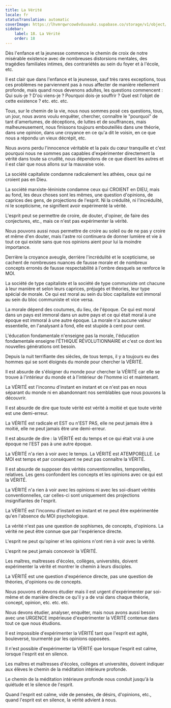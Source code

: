 ```yaml
---
title: La Vérité
locale: fr
statusTranslation: automatic
coverImage: https://lhvmrqwrcowdvduuaukz.supabase.co/storage/v1/object/public/strapi-uploads/small_cover-educacion-fundamental.webp-2d51a7828a2b1309555be27f7e2a61a0.webp
sidebar:
    label: 18. La Vérité
    order: 18
---
```

Dès l'enfance et la jeunesse commence le chemin de croix de notre misérable existence avec de nombreuses distorsions mentales, des tragédies familiales intimes, des contrariétés au sein du foyer et à l'école, etc.

Il est clair que dans l'enfance et la jeunesse, sauf très rares exceptions, tous ces problèmes ne parviennent pas à nous affecter de manière réellement profonde, mais quand nous devenons adultes, les questions commencent : Qui suis-je ? D'où viens-je ? Pourquoi dois-je souffrir ? Quel est l'objet de cette existence ? etc. etc. etc.

Tous, sur le chemin de la vie, nous nous sommes posé ces questions, tous, un jour, nous avons voulu enquêter, chercher, connaître le "pourquoi" de tant d'amertumes, de déceptions, de luttes et de souffrances, mais malheureusement, nous finissons toujours embouteillés dans une théorie, dans une opinion, dans une croyance en ce qu'a dit le voisin, en ce que nous a répondu un vieux décrépit, etc.

Nous avons perdu l'innocence véritable et la paix du cœur tranquille et c'est pourquoi nous ne sommes pas capables d'expérimenter directement la vérité dans toute sa crudité, nous dépendons de ce que disent les autres et il est clair que nous allons sur la mauvaise voie.

La société capitaliste condamne radicalement les athées, ceux qui ne croient pas en Dieu.

La société marxiste-léniniste condamne ceux qui CROIENT en DIEU, mais au fond, les deux choses sont les mêmes, une question d'opinions, de caprices des gens, de projections de l'esprit. Ni la crédulité, ni l'incrédulité, ni le scepticisme, ne signifient avoir expérimenté la vérité.

L'esprit peut se permettre de croire, de douter, d'opiner, de faire des conjectures, etc., mais ce n'est pas expérimenter la vérité.

Nous pouvons aussi nous permettre de croire au soleil ou de ne pas y croire et même d'en douter, mais l'astre roi continuera de donner lumière et vie à tout ce qui existe sans que nos opinions aient pour lui la moindre importance.

Derrière la croyance aveugle, derrière l'incrédulité et le scepticisme, se cachent de nombreuses nuances de fausse morale et de nombreux concepts erronés de fausse respectabilité à l'ombre desquels se renforce le MOI.

La société de type capitaliste et la société de type communiste ont chacune à leur manière et selon leurs caprices, préjugés et théories, leur type spécial de morale. Ce qui est moral au sein du bloc capitaliste est immoral au sein du bloc communiste et vice versa.

La morale dépend des coutumes, du lieu, de l'époque. Ce qui est moral dans un pays est immoral dans un autre pays et ce qui était moral à une époque est immoral à une autre époque. La morale n'a aucune valeur essentielle, en l'analysant à fond, elle est stupide à cent pour cent.

L'éducation fondamentale n'enseigne pas la morale, l'éducation fondamentale enseigne l'ÉTHIQUE RÉVOLUTIONNAIRE et c'est ce dont les nouvelles générations ont besoin.

Depuis la nuit terrifiante des siècles, de tous temps, il y a toujours eu des hommes qui se sont éloignés du monde pour chercher la VÉRITÉ.

Il est absurde de s'éloigner du monde pour chercher la VÉRITÉ car elle se trouve à l'intérieur du monde et à l'intérieur de l'homme ici et maintenant.

La VÉRITÉ est l'inconnu d'instant en instant et ce n'est pas en nous séparant du monde ni en abandonnant nos semblables que nous pouvons la découvrir.

Il est absurde de dire que toute vérité est vérité à moitié et que toute vérité est une demi-erreur.

La VÉRITÉ est radicale et EST ou n'EST PAS, elle ne peut jamais être à moitié, elle ne peut jamais être une demi-erreur.

Il est absurde de dire : la VÉRITÉ est du temps et ce qui était vrai à une époque ne l'EST pas à une autre époque.

La VÉRITÉ n'a rien à voir avec le temps. La VÉRITÉ est ATEMPORELLE. Le MOI est temps et par conséquent ne peut pas connaître la VÉRITÉ.

Il est absurde de supposer des vérités conventionnelles, temporelles, relatives. Les gens confondent les concepts et les opinions avec ce qui est la VÉRITÉ.

La VÉRITÉ n'a rien à voir avec les opinions ni avec les soi-disant vérités conventionnelles, car celles-ci sont uniquement des projections insignifiantes de l'esprit.

La VÉRITÉ est l'inconnu d'instant en instant et ne peut être expérimentée qu'en l'absence du MOI psychologique.

La vérité n'est pas une question de sophismes, de concepts, d'opinions. La vérité ne peut être connue que par l'expérience directe.

L'esprit ne peut qu'opiner et les opinions n'ont rien à voir avec la vérité.

L'esprit ne peut jamais concevoir la VÉRITÉ.

Les maîtres, maîtresses d'écoles, collèges, universités, doivent expérimenter la vérité et montrer le chemin à leurs disciples.

La VÉRITÉ est une question d'expérience directe, pas une question de théories, d'opinions ou de concepts.

Nous pouvons et devons étudier mais il est urgent d'expérimenter par soi-même et de manière directe ce qu'il y a de vrai dans chaque théorie, concept, opinion, etc. etc. etc.

Nous devons étudier, analyser, enquêter, mais nous avons aussi besoin avec une URGENCE impérieuse d'expérimenter la VÉRITÉ contenue dans tout ce que nous étudions.

Il est impossible d'expérimenter la VÉRITÉ tant que l'esprit est agité, bouleversé, tourmenté par les opinions opposées.

Il n'est possible d'expérimenter la VÉRITÉ que lorsque l'esprit est calme, lorsque l'esprit est en silence.

Les maîtres et maîtresses d'écoles, collèges et universités, doivent indiquer aux élèves le chemin de la méditation intérieure profonde.

Le chemin de la méditation intérieure profonde nous conduit jusqu'à la quiétude et le silence de l'esprit.

Quand l'esprit est calme, vide de pensées, de désirs, d'opinions, etc., quand l'esprit est en silence, la vérité advient à nous.


